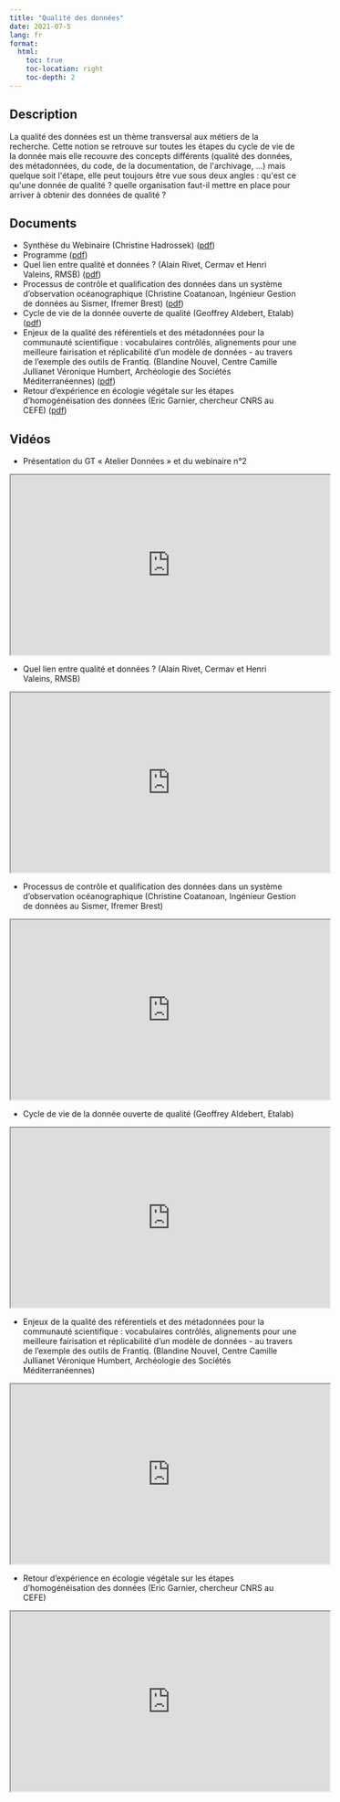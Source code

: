 ```yaml
---
title: "Qualité des données"
date: 2021-07-5
lang: fr    
format:
  html:
    toc: true
    toc-location: right
    toc-depth: 2
---
```


## Description

La qualité des données est un thème transversal aux métiers de la
recherche. Cette notion se retrouve sur toutes les étapes du cycle de
vie de la donnée mais elle recouvre des concepts différents (qualité des
données, des métadonnées, du code, de la documentation, de l\'archivage,
\...) mais quelque soit l\'étape, elle peut toujours être vue sous deux
angles : qu\'est ce qu\'une donnée de qualité ? quelle organisation
faut-il mettre en place pour arriver à obtenir des données de qualité ?

## Documents

-   Synthèse du Webinaire (Christine Hadrossek)
    ([pdf](/download/Synthèse_webinaire_qualite.pdf))
-   Programme
    ([pdf](/download/2021_07_05_webinaire_atelier_programme.pdf))
-   Quel lien entre qualité et données ? (Alain Rivet, Cermav et Henri
    Valeins, RMSB)
    ([pdf](/download/2021_07_05_webinaire_atelier_Rivet_Valeins.pdf))
-   Processus de contrôle et qualification des données dans un système
    d'observation océanographique (Christine Coatanoan, Ingénieur
    Gestion de données au Sismer, Ifremer Brest)
    ([pdf](/download/2021_07_05_webinaire_atelier_Coatanoan.pdf))
-   Cycle de vie de la donnée ouverte de qualité (Geoffrey Aldebert,
    Etalab)
    ([pdf](/download/2021_07_05_webinaire_atelier_Aldebert.pdf))
-   Enjeux de la qualité des référentiels et des métadonnées pour la
    communauté scientifique : vocabulaires contrôlés, alignements pour
    une meilleure fairisation et réplicabilité d'un modèle de données -
    au travers de l'exemple des outils de Frantiq. (Blandine Nouvel,
    Centre Camille Jullianet Véronique Humbert, Archéologie des Sociétés
    Méditerranéennes)
    ([pdf](/download/2021_07_05_webinaire_atelier_Humbert_Nouvel.pdf))
-   Retour d'expérience en écologie végétale sur les étapes
    d'homogénéisation des données (Eric Garnier, chercheur CNRS au CEFE)
    ([pdf](/download/2021_07_05_webinaire_atelier_Garnier.pdf))


## Vidéos

- Présentation du GT « Atelier Données » et du webinaire n°2

<iframe width="560" height="315" src="https://www.canal-u.tv/embed/112664?t=0" allowfullscreen></iframe>

- Quel lien entre qualité et données ? (Alain Rivet, Cermav et Henri Valeins, RMSB)

<iframe width="560" height="315" src="https://www.canal-u.tv/embed/112708?t=0" allowfullscreen></iframe>

- Processus de contrôle et qualification des données dans un système d'observation océanographique (Christine Coatanoan, Ingénieur Gestion de données au Sismer, Ifremer Brest)

<iframe width="560" height="315" src="https://www.canal-u.tv/embed/112710?t=0" allowfullscreen></iframe>

- Cycle de vie de la donnée ouverte de qualité (Geoffrey Aldebert, Etalab)

<iframe width="560" height="315" src="https://www.canal-u.tv/embed/112712?t=0" allowfullscreen></iframe>

- Enjeux de la qualité des référentiels et des métadonnées pour la communauté scientifique : vocabulaires contrôlés, alignements pour une meilleure fairisation et réplicabilité d'un modèle de données - au travers de l'exemple des outils de Frantiq. (Blandine Nouvel, Centre Camille Jullianet Véronique Humbert, Archéologie des Sociétés Méditerranéennes)

<iframe width="560" height="315" src="https://www.canal-u.tv/embed/112713?t=0" allowfullscreen></iframe>

- Retour d'expérience en écologie végétale sur les étapes d'homogénéisation des données (Eric Garnier, chercheur CNRS au CEFE)

<iframe width="560" height="315" src="https://www.canal-u.tv/embed/112714?t=0" allowfullscreen></iframe>

